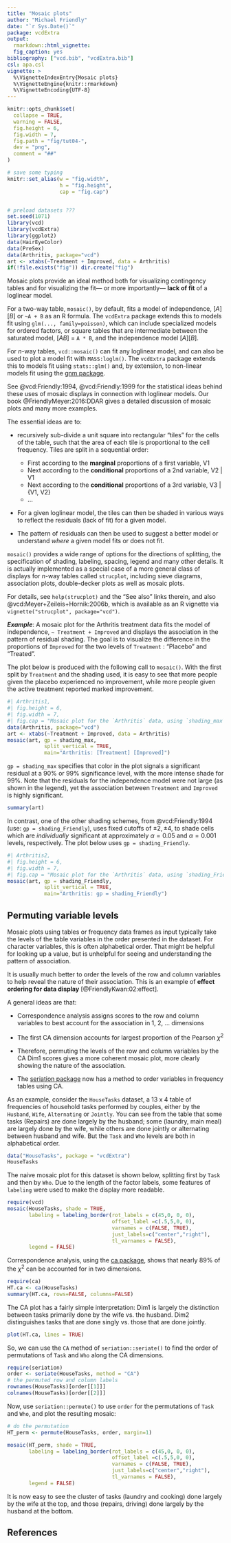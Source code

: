 ```yaml
---
title: "Mosaic plots"
author: "Michael Friendly"
date: "`r Sys.Date()`"
package: vcdExtra
output: 
  rmarkdown::html_vignette:
  fig_caption: yes
bibliography: ["vcd.bib", "vcdExtra.bib"]
csl: apa.csl
vignette: >
  %\VignetteIndexEntry{Mosaic plots}
  %\VignetteEngine{knitr::rmarkdown}
  %\VignetteEncoding{UTF-8}
---
```


```r
knitr::opts_chunk$set(
  collapse = TRUE,
  warning = FALSE,
  fig.height = 6,
  fig.width = 7,
  fig.path = "fig/tut04-",
  dev = "png",
  comment = "##"
)

# save some typing
knitr::set_alias(w = "fig.width",
                 h = "fig.height",
                 cap = "fig.cap")


# preload datasets ???
set.seed(1071)
library(vcd)
library(vcdExtra)
library(ggplot2)
data(HairEyeColor)
data(PreSex)
data(Arthritis, package="vcd")
art <- xtabs(~Treatment + Improved, data = Arthritis)
if(!file.exists("fig")) dir.create("fig")

```

Mosaic plots provide an ideal method both for visualizing contingency tables and for 
visualizing the fit--- or more importantly--- **lack of fit** of a loglinear model.

For a two-way table, `mosaic()`, by default, fits a model of independence, $[A][B]$
or `~A + B` as an R formula. The `vcdExtra` package extends this to models fit 
using `glm(..., family=poisson)`, which can include specialized models for
ordered factors, or square tables that are intermediate between the saturated model,
$[A B]$ = `A * B`, and the independence model $[A][B]$.

For $n$-way tables, `vcd::mosaic()` can fit any loglinear model, and can also be
used to plot a model fit with `MASS:loglm()`. The `vcdExtra` package extends this
to models fit using `stats::glm()` and, by extension, to non-linear models fit
using the [gnm package](https://cran.r-project.org/package=gnm).

See @vcd:Friendly:1994, @vcd:Friendly:1999 for the statistical ideas behind these
uses of mosaic displays in connection with loglinear models. Our book @FriendlyMeyer:2016:DDAR
gives a detailed discussion of mosaic plots and many more examples.

The essential ideas are to: 

* recursively sub-divide a unit square into rectangular "tiles" for the
cells of the table, such that the area of each tile is proportional to the cell frequency. Tiles are split in a sequential order: 

  + First according to the **marginal** proportions of a first variable, V1
  + Next according to the **conditional** proportions of a 2nd variable, V2 | V1
  + Next according to the **conditional** proportions of a 3rd variable, V3 | {V1, V2}
  + ...

* For a given loglinear model, the tiles can then be shaded in various ways to reflect
the residuals (lack of fit) for a given model.  

* The pattern of residuals can then
be used to suggest a better model or understand *where* a given model fits or
does not fit.

`mosaic()` provides a wide range of options for the directions of splitting,
the specification of shading, labeling, spacing, legend and many other details.
It is actually implemented as a special case of a more general
class of displays for $n$-way tables called `strucplot`, including
sieve diagrams, association plots, double-decker plots as well as mosaic
plots.  

For details, see `help(strucplot)` and the "See also" links therein,
and also @vcd:Meyer+Zeileis+Hornik:2006b, which is available as
an R vignette via `vignette("strucplot", package="vcd")`.

***Example***:
A mosaic plot for the Arthritis treatment data fits the model of independence,
`~ Treatment + Improved` and displays the association in the pattern of
residual shading. The goal is to visualize the difference in the proportions
of `Improved` for the two levels of `Treatment` : "Placebo" and "Treated".

The plot below is produced with the following call to `mosaic()`.
With the first split by `Treatment` and the shading used, it is easy to see
that more people given the placebo experienced no improvement, while more
people given the active treatment reported marked improvement.


```r
#| Arthritis1,
#| fig.height = 6,
#| fig.width = 7,
#| fig.cap = "Mosaic plot for the `Arthritis` data, using `shading_max`"
data(Arthritis, package="vcd")
art <- xtabs(~Treatment + Improved, data = Arthritis)
mosaic(art, gp = shading_max, 
            split_vertical = TRUE, 
            main="Arthritis: [Treatment] [Improved]")
```

`gp = shading_max` specifies that color in the plot signals a significant residual at a 90% or 99% significance level,
with the more intense shade for 99%.
Note that the residuals for the independence model were not large
(as shown in the legend),
yet the association between `Treatment` and `Improved`
is highly significant.
```r
summary(art)
```

In contrast, one of the other shading schemes, from @vcd:Friendly:1994
(use: `gp = shading_Friendly`), 
uses fixed cutoffs of $\pm 2, \pm 4$,
to shade cells which are *individually* significant
at approximately $\alpha = 0.05$ and $\alpha = 0.001$ levels, respectively.
The plot below uses `gp = shading_Friendly`.

```r
#| Arthritis2,
#| fig.height = 6,
#| fig.width = 7,
#| fig.cap = "Mosaic plot for the `Arthritis` data, using `shading_Friendly`"
mosaic(art, gp = shading_Friendly, 
            split_vertical = TRUE, 
            main="Arthritis: gp = shading_Friendly")
```

## Permuting variable levels

Mosaic plots using tables or frequency data frames as input typically take the levels of the
table variables in the order presented in the dataset.  For character variables, this is often
alphabetical order. That might be helpful for looking up a value, but is unhelpful for seeing
and understanding the pattern of association.

It is usually much better to order the levels of the row and column variables to help reveal
the nature of their association. This is an example of **effect ordering for data display**
[@FriendlyKwan:02:effect].

A general ideas are that:

* Correspondence analysis assigns scores to the row and column variables to best account for the association in 1, 2, ... dimensions

* The first CA dimension accounts for largest proportion of the Pearson $\chi^2$

* Therefore, permuting the levels of the row and column variables by the CA Dim1 scores gives a more coherent mosaic plot, more clearly showing the nature of the association.

* The [seriation package](https://cran.r-project.org/package=seriation) now has a method to order variables in frequency tables using CA.

As an example, consider the `HouseTasks` dataset, a 13 x 4 table of frequencies of household tasks performed by couples, either by the `Husband`, `Wife`, `Alternating` or `Jointly`.
You can see from the table that some tasks (Repairs) are done largely by the husband; some (laundry, main meal)
are largely done by the wife, while others are done jointly or alternating between husband and
wife. But the `Task` and `Who` levels are both in alphabetical order.

```r
data("HouseTasks", package = "vcdExtra")
HouseTasks
```

The naive mosaic plot for this dataset is shown below, splitting first by `Task` and then by `Who`. Due to the length of the factor labels, some features of `labeling` were used to make the display more readable.

```r
require(vcd)
mosaic(HouseTasks, shade = TRUE,
       labeling = labeling_border(rot_labels = c(45,0, 0, 0), 
                                  offset_label =c(.5,5,0, 0),
                                  varnames = c(FALSE, TRUE),
                                  just_labels=c("center","right"),
                                  tl_varnames = FALSE),
       legend = FALSE)

```

Correspondence analysis, using the [ca package](https://cran.r-project.org/package=ca),
shows that nearly 89% of the $\chi^2$ can be accounted for in two dimensions.

```r
require(ca)
HT.ca <- ca(HouseTasks)
summary(HT.ca, rows=FALSE, columns=FALSE)
```

The CA plot has a fairly simple interpretation: Dim1 is largely the distinction between
tasks primarily done by the wife vs. the husband. Dim2 distinguishes tasks that are done
singly vs. those that are done jointly.
```r
plot(HT.ca, lines = TRUE)
```

So, we can use the `CA` method of `seriation::seriate()` to find the order of permutations of
`Task` and `Who` along the CA dimensions.
```r
require(seriation)
order <- seriate(HouseTasks, method = "CA")
# the permuted row and column labels
rownames(HouseTasks)[order[[1]]]
colnames(HouseTasks)[order[[2]]]
```

Now, use `seriation::permute()` to use `order` for the permutations of `Task` and `Who`,
and plot the resulting mosaic:

```r
# do the permutation
HT_perm <- permute(HouseTasks, order, margin=1)

mosaic(HT_perm, shade = TRUE,
       labeling = labeling_border(rot_labels = c(45,0, 0, 0), 
                                  offset_label =c(.5,5,0, 0),
                                  varnames = c(FALSE, TRUE),
                                  just_labels=c("center","right"),
                                  tl_varnames = FALSE),
       legend = FALSE)
```

It is now easy to see the cluster of tasks (laundry and cooking) done largely by the wife
at the top, and those (repairs, driving) done largely by the husband at the bottom.

## References